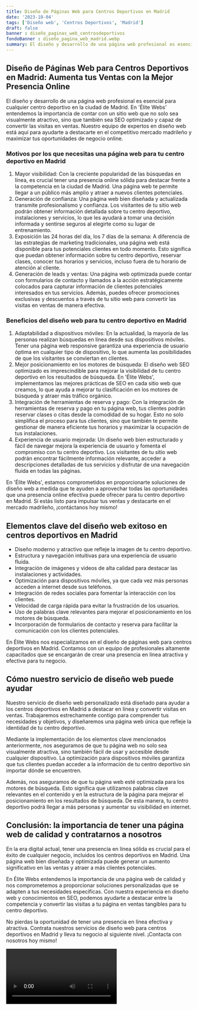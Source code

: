 ```yaml
---
title: Diseño de Páginas Web para Centros Deportivos en Madrid
date: '2023-10-04'
tags: ['Diseño web', 'Centros Deportivos', 'Madrid']
draft: false
banner : diseño_paginas_web_centrosdeportivos
fondoBanner : diseño_pagina_web_madrid.webp
summary: El diseño y desarrollo de una página web profesional es esencial para cualquier centro deportivo en la ciudad de Madrid. En 'Élite Webs' entendemos la importancia de contar con un sitio web que no solo sea visualmente atractivo, sino que también sea SEO optimizado y capaz de convertir las visitas en ventas. Nuestro equipo de expertos en diseño web está aquí para ayudarte a destacarte en el competitivo mercado madrileño y maximizar tus oportunidades de negocio online.
---
```


## Diseño de Páginas Web para Centros Deportivos en Madrid: Aumenta tus Ventas con la Mejor Presencia Online

El diseño y desarrollo de una página web profesional es esencial para cualquier centro deportivo en la ciudad de Madrid. En 'Élite Webs' entendemos la importancia de contar con un sitio web que no solo sea visualmente atractivo, sino que también sea SEO optimizado y capaz de convertir las visitas en ventas. Nuestro equipo de expertos en diseño web está aquí para ayudarte a destacarte en el competitivo mercado madrileño y maximizar tus oportunidades de negocio online.

### Motivos por los que necesitas una página web para tu centro deportivo en Madrid

1. Mayor visibilidad: Con la creciente popularidad de las búsquedas en línea, es crucial tener una presencia online sólida para destacar frente a la competencia en la ciudad de Madrid. Una página web te permite llegar a un público más amplio y atraer a nuevos clientes potenciales.
2. Generación de confianza: Una página web bien diseñada y actualizada transmite profesionalismo y confianza. Los visitantes de tu sitio web podrán obtener información detallada sobre tu centro deportivo, instalaciones y servicios, lo que les ayudará a tomar una decisión informada y sentirse seguros al elegirte como su lugar de entrenamiento.
3. Exposición las 24 horas del día, los 7 días de la semana: A diferencia de las estrategias de marketing tradicionales, una página web está disponible para tus potenciales clientes en todo momento. Esto significa que puedan obtener información sobre tu centro deportivo, reservar clases, conocer tus horarios y servicios, incluso fuera de tu horario de atención al cliente.
4. Generación de leads y ventas: Una página web optimizada puede contar con formularios de contacto y llamados a la acción estratégicamente colocados para capturar información de clientes potenciales interesados en tus servicios. Además, puedes ofrecer promociones exclusivas y descuentos a través de tu sitio web para convertir las visitas en ventas de manera efectiva.

### Beneficios del diseño web para tu centro deportivo en Madrid

1. Adaptabilidad a dispositivos móviles: En la actualidad, la mayoría de las personas realizan búsquedas en línea desde sus dispositivos móviles. Tener una página web responsive garantiza una experiencia de usuario óptima en cualquier tipo de dispositivo, lo que aumenta las posibilidades de que los visitantes se conviertan en clientes.
2. Mejor posicionamiento en los motores de búsqueda: El diseño web SEO optimizado es imprescindible para mejorar la visibilidad de tu centro deportivo en los resultados de búsqueda. En 'Élite Webs', implementamos las mejores prácticas de SEO en cada sitio web que creamos, lo que ayuda a mejorar tu clasificación en los motores de búsqueda y atraer más tráfico orgánico.
3. Integración de herramientas de reserva y pago: Con la integración de herramientas de reserva y pago en tu página web, tus clientes podrán reservar clases o citas desde la comodidad de su hogar. Esto no solo simplifica el proceso para tus clientes, sino que también te permite gestionar de manera eficiente tus horarios y maximizar la ocupación de tus instalaciones.
4. Experiencia de usuario mejorada: Un diseño web bien estructurado y fácil de navegar mejora la experiencia de usuario y fomenta el compromiso con tu centro deportivo. Los visitantes de tu sitio web podrán encontrar fácilmente información relevante, acceder a descripciones detalladas de tus servicios y disfrutar de una navegación fluida en todas las páginas.

En 'Élite Webs', estamos comprometidos en proporcionarte soluciones de diseño web a medida que te ayuden a aprovechar todas las oportunidades que una presencia online efectiva puede ofrecer para tu centro deportivo en Madrid. Si estás listo para impulsar tus ventas y destacarte en el mercado madrileño, ¡contáctanos hoy mismo!

<GifSeo />

<Cta />

## Elementos clave del diseño web exitoso en centros deportivos en Madrid

- Diseño moderno y atractivo que refleje la imagen de tu centro deportivo.
- Estructura y navegación intuitivas para una experiencia de usuario fluida.
- Integración de imágenes y videos de alta calidad para destacar las instalaciones y actividades.
- Optimización para dispositivos móviles, ya que cada vez más personas acceden a internet desde sus teléfonos.
- Integración de redes sociales para fomentar la interacción con los clientes.
- Velocidad de carga rápida para evitar la frustración de los usuarios.
- Uso de palabras clave relevantes para mejorar el posicionamiento en los motores de búsqueda.
- Incorporación de formularios de contacto y reserva para facilitar la comunicación con los clientes potenciales.

En Élite Webs nos especializamos en el diseño de páginas web para centros deportivos en Madrid. Contamos con un equipo de profesionales altamente capacitados que se encargarán de crear una presencia en línea atractiva y efectiva para tu negocio.

## Cómo nuestro servicio de diseño web puede ayudar

Nuestro servicio de diseño web personalizado está diseñado para ayudar a los centros deportivos en Madrid a destacar en línea y convertir visitas en ventas. Trabajaremos estrechamente contigo para comprender tus necesidades y objetivos, y diseñaremos una página web única que refleje la identidad de tu centro deportivo.

Mediante la implementación de los elementos clave mencionados anteriormente, nos aseguramos de que tu página web no solo sea visualmente atractiva, sino también fácil de usar y accesible desde cualquier dispositivo. La optimización para dispositivos móviles garantiza que tus clientes puedan acceder a la información de tu centro deportivo sin importar dónde se encuentren.

Además, nos aseguramos de que tu página web esté optimizada para los motores de búsqueda. Esto significa que utilizamos palabras clave relevantes en el contenido y en la estructura de la página para mejorar el posicionamiento en los resultados de búsqueda. De esta manera, tu centro deportivo podrá llegar a más personas y aumentar su visibilidad en internet.

## Conclusión: la importancia de tener una página web de calidad y contratarnos a nosotros

En la era digital actual, tener una presencia en línea sólida es crucial para el éxito de cualquier negocio, incluidos los centros deportivos en Madrid. Una página web bien diseñada y optimizada puede generar un aumento significativo en las ventas y atraer a más clientes potenciales.

En Élite Webs entendemos la importancia de una página web de calidad y nos comprometemos a proporcionar soluciones personalizadas que se adapten a tus necesidades específicas. Con nuestra experiencia en diseño web y conocimientos en SEO, podemos ayudarte a destacar entre la competencia y convertir las visitas a tu página en ventas tangibles para tu centro deportivo.

No pierdas la oportunidad de tener una presencia en línea efectiva y atractiva. Contrata nuestros servicios de diseño web para centros deportivos en Madrid y lleva tu negocio al siguiente nivel. ¡Contacta con nosotros hoy mismo!

<Video />

<CtaBot job='Centros Deportivos' city='Madrid'/>

<Gmaps query='Madrid+españa+maps' />